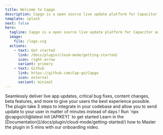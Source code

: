 ```yaml
---
title: Welcome to Capgo
description: Capgo is a open source live update platform for Capacitor and mobile development teams that enables you to deliver live updates to your users in matter of minutes instead of days.
template: splash
next: false
hero:
  tagline: Capgo is a open source live update platform for Capacitor and mobile development teams that enables you to deliver live updates to your users in matter of minutes instead of days
  image:
    file: /logo.svg
  actions:
    - text: Get started
      link: /docs/plugin/cloud-mode/getting-started/
      icon: right-arrow
      variant: primary
    - text: Github
      link: https://github.com/Cap-go/Capgo
      icon: external
      variant: minimal
---
```



<CardGrid stagger>
  <Card title="The power of Live Update" icon="rocket">
    Seamlessly deliver live app updates, critical bug fixes, content changes, beta features, and more to give your users the best experience possible.
  </Card>
  <Card title="Easy to integrate" icon="pencil">
    The plugin take 3 steps to integrate in your codebase and allow you to send update to your user in matter of minutes instead of days !
  </Card>
  <Card title="Install" icon="setting">
    Run `npx @capgo/cli@latest init [APIKEY]` to get started
  </Card>
  <Card title="Extensive documentation" icon="open-book">
    Learn in the [Documentation](/docs/plugin/cloud-mode/getting-started/) how to Master the plugin in 5 mins with our onboarding video.
  </Card>
</CardGrid>
